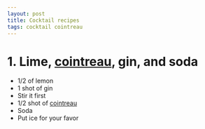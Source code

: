 ```yaml
---
layout: post
title: Cocktail recipes
tags: cocktail cointreau
---
```


# 1. Lime, [cointreau](http://www.cointreau.com/us/en/cocktails), gin, and soda

- 1/2 of lemon
- 1 shot of gin
- Stir it first
- 1/2 shot of [cointreau](http://www.cointreau.com/us/en/cocktails)
- Soda
- Put ice for your favor